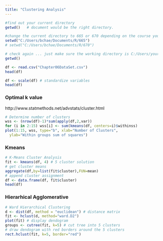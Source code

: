 ---
title: "Clustering Analysis"
---

```{r}
#find out your current directory
getwd()   # document would be the right directory.

#change the current directory to 665 or 670 depending on the course you're taking, if needed.
setwd("C:/Users/bchae/Documents/R/665")
# setwd("C:/Users/bchae/Documents/R/670")

# check again ... just make sure the working directory is C:/Users/yourloginID/Documents/R/665 
getwd()
```


```{r}
df <- read.csv("Chapter06DataSet.csv")
head(df)
```

```{r}
df <- scale(df) # standardize variables
head(df)
```

### Optimal k value
http://www.statmethods.net/advstats/cluster.html
```{r}
# Determine number of clusters
wss <- (nrow(df)-1)*sum(apply(df,2,var))
for (i in 2:15) wss[i] <- sum(kmeans(df, centers=i)$withinss)
plot(1:15, wss, type="b", xlab="Number of Clusters",
  ylab="Within groups sum of squares")
```

### Kmeans

```{r}
# K-Means Cluster Analysis
fit <- kmeans(df, 4) # 5 cluster solution
# get cluster means 
aggregate(df,by=list(fit$cluster),FUN=mean)
# append cluster assignment
df <- data.frame(df, fit$cluster)
head(df)
```

### Hierarhical Agglomerative
```{r fig.height=10, fig.width=20}
# Ward Hierarchical Clustering
d <- dist(df, method = "euclidean") # distance matrix
fit <- hclust(d, method="ward.D2") 
plot(fit) # display dendogram
groups <- cutree(fit, k=5) # cut tree into 5 clusters
# draw dendogram with red borders around the 5 clusters 
rect.hclust(fit, k=5, border="red")
```


